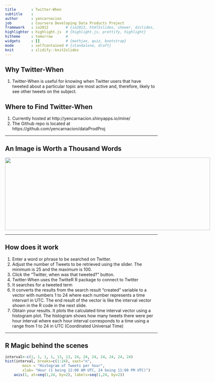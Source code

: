 ```yaml
---
title       : Twitter-When
subtitle    : 
author      : yencarnacion
job         : Coursera Developing Data Products Project
framework   : io2012        # {io2012, html5slides, shower, dzslides, ...}
highlighter : highlight.js  # {highlight.js, prettify, highlight}
hitheme     : tomorrow      # 
widgets     : []            # {mathjax, quiz, bootstrap}
mode        : selfcontained # {standalone, draft}
knit        : slidify::knit2slides
---
```

<!-- Limit image width and height -->
<style type='text/css'>
img {
    max-height: 560px;
    max-width: 964px;
}
</style>

<!-- Center image on slide -->
<script src="http://ajax.aspnetcdn.com/ajax/jQuery/jquery-1.7.min.js"></script>
<script type='text/javascript'>
$(function() {
    $("p:has(img)").addClass('centered');
});
</script>

## Why Twitter-When

1. Twitter-When is useful for knowing when Twitter users that have tweeted about a particular topic are most active and, therefore, likely to see other tweets on the subject.

## Where to Find Twitter-When

1.  Currently hosted at http://yencarnacion.shinyapps.io/mine/
2.  The Github repo is located at https://github.com/yencarnacion/dataProdProj

---

## An Image is Worth a Thousand Words


<img style = 'text-align: center' src = "assets/img/screenShot.png" height="240" width="677" />

---

## How does it work

1. Enter a word or phrase to be searched on Twitter.
2. Adjust the number of Tweets to be retrieved using the slider. The minimum is 25 and the maximum is 100.
3. Click the "Twitter, when was that tweeted?" button.
4. Twitter-When uses the TwitteR R package to connect to Twitter
5. It searches for a tweeted term
6. It converts the results from the search result "created" variable to a vector with numbers 1 to 24 where each number represents a time intervarl in UTC.  The end result of the vector is like the interval vector shown in the R code in the next slide.
7. Obtain your results. It plots the calculated time interval vector using a histogram plot.  The histogram shows how many tweets there were per hour interval where each hour interval corresponds to a time using a range from 1 to 24 in UTC (Coordinated Universal Time)

---

## R Magic behind the scenes

```r
interval<-c(1, 1, 1, 1, 13, 13, 24, 24, 24, 24, 24, 24, 24)
hist(interval, breaks=c(1:24), xaxt="n", 
        main = "Histogram of Tweets per hour", 
        xlab= "Hour (1 being 12:00 AM UTC, 24 being 11:00 PM UTC)")
    axis(1, at=seq(1,24, by=2), labels=seq(1,24, by=2))
```



